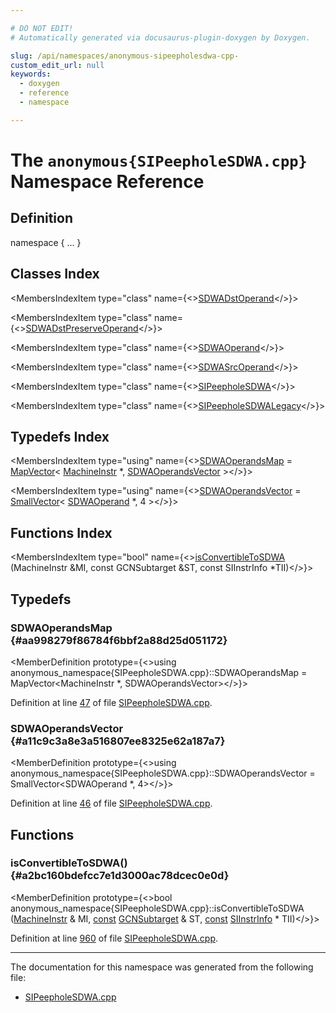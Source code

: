 ```yaml
---

# DO NOT EDIT!
# Automatically generated via docusaurus-plugin-doxygen by Doxygen.

slug: /api/namespaces/anonymous-sipeepholesdwa-cpp-
custom_edit_url: null
keywords:
  - doxygen
  - reference
  - namespace

---
```





# The `anonymous{SIPeepholeSDWA.cpp}` Namespace Reference

<DoxygenPage pluginConfig={pluginConfig}>



## Definition

<CodeBlock>namespace &#123; ... &#125;</CodeBlock>

## Classes Index

<MembersIndex>

<MembersIndexItem
  type="class"
  name={<><a href="/docs/api/classes/anonymous-namespace-sipeepholesdwa-cpp-/sdwadstoperand">SDWADstOperand</a></>}>
</MembersIndexItem>

<MembersIndexItem
  type="class"
  name={<><a href="/docs/api/classes/anonymous-namespace-sipeepholesdwa-cpp-/sdwadstpreserveoperand">SDWADstPreserveOperand</a></>}>
</MembersIndexItem>

<MembersIndexItem
  type="class"
  name={<><a href="/docs/api/classes/anonymous-namespace-sipeepholesdwa-cpp-/sdwaoperand">SDWAOperand</a></>}>
</MembersIndexItem>

<MembersIndexItem
  type="class"
  name={<><a href="/docs/api/classes/anonymous-namespace-sipeepholesdwa-cpp-/sdwasrcoperand">SDWASrcOperand</a></>}>
</MembersIndexItem>

<MembersIndexItem
  type="class"
  name={<><a href="/docs/api/classes/anonymous-namespace-sipeepholesdwa-cpp-/sipeepholesdwa">SIPeepholeSDWA</a></>}>
</MembersIndexItem>

<MembersIndexItem
  type="class"
  name={<><a href="/docs/api/classes/anonymous-namespace-sipeepholesdwa-cpp-/sipeepholesdwalegacy">SIPeepholeSDWALegacy</a></>}>
</MembersIndexItem>

</MembersIndex>

## Typedefs Index

<MembersIndex>

<MembersIndexItem
  type="using"
  name={<><a href="#aa998279f86784f6bbf2a88d25d051172">SDWAOperandsMap</a> = <a href="/docs/api/classes/llvm/mapvector">MapVector</a>&lt; <a href="/docs/api/classes/llvm/machineinstr">MachineInstr</a> &#42;, <a href="#a11c9c3a8e3a516807ee8325e62a187a7">SDWAOperandsVector</a> &gt;</>}>
</MembersIndexItem>

<MembersIndexItem
  type="using"
  name={<><a href="#a11c9c3a8e3a516807ee8325e62a187a7">SDWAOperandsVector</a> = <a href="/docs/api/classes/llvm/smallvector">SmallVector</a>&lt; <a href="/docs/api/classes/anonymous-namespace-sipeepholesdwa-cpp-/sdwaoperand">SDWAOperand</a> &#42;, 4 &gt;</>}>
</MembersIndexItem>

</MembersIndex>

## Functions Index

<MembersIndex>

<MembersIndexItem
  type="bool"
  name={<><a href="#a2bc160bdefcc7e1d3000ac78dcec0e0d">isConvertibleToSDWA</a> (MachineInstr &amp;MI, const GCNSubtarget &amp;ST, const SIInstrInfo &#42;TII)</>}>
</MembersIndexItem>

</MembersIndex>


<SectionDefinition>

## Typedefs

### SDWAOperandsMap {#aa998279f86784f6bbf2a88d25d051172}

<MemberDefinition
  prototype={<>using anonymous&#95;namespace&#123;SIPeepholeSDWA.cpp&#125;::SDWAOperandsMap =  MapVector&lt;MachineInstr &#42;, SDWAOperandsVector&gt;</>}>

Definition at line <a href="/docs/api/files/lib/lib/target/lib/target/amdgpu/sipeepholesdwa-cpp/#l00047">47</a> of file <a href="/docs/api/files/lib/lib/target/lib/target/amdgpu/sipeepholesdwa-cpp">SIPeepholeSDWA.cpp</a>.
</MemberDefinition>

### SDWAOperandsVector {#a11c9c3a8e3a516807ee8325e62a187a7}

<MemberDefinition
  prototype={<>using anonymous&#95;namespace&#123;SIPeepholeSDWA.cpp&#125;::SDWAOperandsVector =  SmallVector&lt;SDWAOperand &#42;, 4&gt;</>}>

Definition at line <a href="/docs/api/files/lib/lib/target/lib/target/amdgpu/sipeepholesdwa-cpp/#l00046">46</a> of file <a href="/docs/api/files/lib/lib/target/lib/target/amdgpu/sipeepholesdwa-cpp">SIPeepholeSDWA.cpp</a>.
</MemberDefinition>

</SectionDefinition>

<SectionDefinition>

## Functions

### isConvertibleToSDWA() {#a2bc160bdefcc7e1d3000ac78dcec0e0d}

<MemberDefinition
  prototype={<>bool anonymous&#95;namespace&#123;SIPeepholeSDWA.cpp&#125;::isConvertibleToSDWA (<a href="/docs/api/classes/llvm/machineinstr">MachineInstr</a> &amp; MI, <a href="/docs/api/files/lib/lib/target/lib/target/aarch64/aarch64promoteconstant-cpp/#a90f8350fecae261c25be85d38b451bff">const</a> <a href="/docs/api/classes/llvm/gcnsubtarget">GCNSubtarget</a> &amp; ST, <a href="/docs/api/files/lib/lib/target/lib/target/aarch64/aarch64promoteconstant-cpp/#a90f8350fecae261c25be85d38b451bff">const</a> <a href="/docs/api/classes/llvm/siinstrinfo">SIInstrInfo</a> &#42; TII)</>}>

Definition at line <a href="/docs/api/files/lib/lib/target/lib/target/amdgpu/sipeepholesdwa-cpp/#l00960">960</a> of file <a href="/docs/api/files/lib/lib/target/lib/target/amdgpu/sipeepholesdwa-cpp">SIPeepholeSDWA.cpp</a>.
</MemberDefinition>

</SectionDefinition>

<hr/>

The documentation for this namespace was generated from the following file:

<ul>
<li><a href="/docs/api/files/lib/lib/target/lib/target/amdgpu/sipeepholesdwa-cpp">SIPeepholeSDWA.cpp</a></li>
</ul>

</DoxygenPage>

